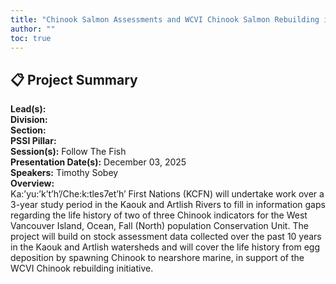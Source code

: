 ```yaml
---
title: "Chinook Salmon Assessments and WCVI Chinook Salmon Rebuilding in the Kaouk and Artlish Watersheds"
author: ""
toc: true
---
```


## 📋 Project Summary

**Lead(s):**   
**Division:**   
**Section:**   
**PSSI Pillar:**   
**Session(s):** Follow The Fish  
**Presentation Date(s):** December 03, 2025  
**Speakers:** Timothy Sobey  
**Overview:**  
Ka:’yu:’k’t’h’/Che:k:tles7et’h’ First Nations (KCFN) will undertake work over a 3-year study period in the Kaouk and Artlish Rivers to fill in information gaps regarding the life history of two of three Chinook indicators for the West Vancouver Island, Ocean, Fall (North) population Conservation Unit. The project will build on stock assessment data collected over the past 10 years in the Kaouk and Artlish watersheds and will cover the life history from egg deposition by spawning Chinook to nearshore marine, in support of the WCVI Chinook rebuilding initiative.    

